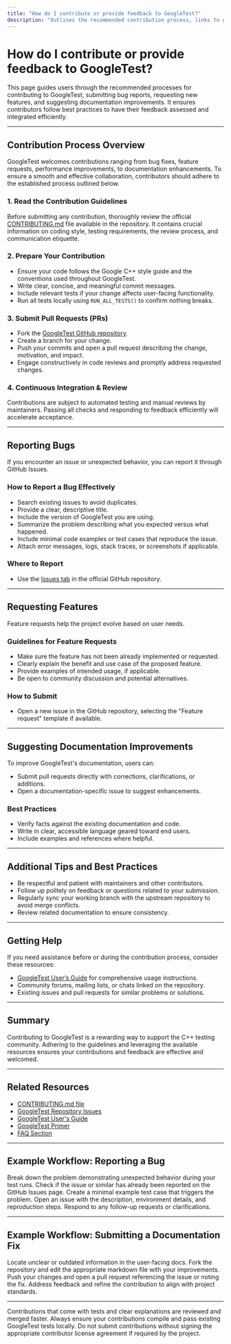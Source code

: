 ```yaml
---
title: "How do I contribute or provide feedback to GoogleTest?"
description: "Outlines the recommended contribution process, links to guidelines, and explains how to report bugs, request features, or suggest documentation improvements."
---
```


# How do I contribute or provide feedback to GoogleTest?

This page guides users through the recommended processes for contributing to GoogleTest, submitting bug reports, requesting new features, and suggesting documentation improvements. It ensures contributors follow best practices to have their feedback assessed and integrated efficiently.

---

## Contribution Process Overview

GoogleTest welcomes contributions ranging from bug fixes, feature requests, performance improvements, to documentation enhancements. To ensure a smooth and effective collaboration, contributors should adhere to the established process outlined below.

### 1. Read the Contribution Guidelines

Before submitting any contribution, thoroughly review the official [CONTRIBUTING.md](https://github.com/google/googletest/blob/main/CONTRIBUTING.md) file available in the repository. It contains crucial information on coding style, testing requirements, the review process, and communication etiquette.

### 2. Prepare Your Contribution

- Ensure your code follows the Google C++ style guide and the conventions used throughout GoogleTest.
- Write clear, concise, and meaningful commit messages.
- Include relevant tests if your change affects user-facing functionality.
- Run all tests locally using `RUN_ALL_TESTS()` to confirm nothing breaks.

### 3. Submit Pull Requests (PRs)

- Fork the [GoogleTest GitHub repository](https://github.com/google/googletest).
- Create a branch for your change.
- Push your commits and open a pull request describing the change, motivation, and impact.
- Engage constructively in code reviews and promptly address requested changes.

### 4. Continuous Integration & Review

Contributions are subject to automated testing and manual reviews by maintainers. Passing all checks and responding to feedback efficiently will accelerate acceptance.

---

## Reporting Bugs

If you encounter an issue or unexpected behavior, you can report it through GitHub Issues.

### How to Report a Bug Effectively

- Search existing issues to avoid duplicates.
- Provide a clear, descriptive title.
- Include the version of GoogleTest you are using.
- Summarize the problem describing what you expected versus what happened.
- Include minimal code examples or test cases that reproduce the issue.
- Attach error messages, logs, stack traces, or screenshots if applicable.

### Where to Report

- Use the [Issues tab](https://github.com/google/googletest/issues) in the official GitHub repository.

---

## Requesting Features

Feature requests help the project evolve based on user needs.

### Guidelines for Feature Requests

- Make sure the feature has not been already implemented or requested.
- Clearly explain the benefit and use case of the proposed feature.
- Provide examples of intended usage, if applicable.
- Be open to community discussion and potential alternatives.

### How to Submit

- Open a new issue in the GitHub repository, selecting the "Feature request" template if available.

---

## Suggesting Documentation Improvements

To improve GoogleTest's documentation, users can:

- Submit pull requests directly with corrections, clarifications, or additions.
- Open a documentation-specific issue to suggest enhancements.

### Best Practices

- Verify facts against the existing documentation and code.
- Write in clear, accessible language geared toward end users.
- Include examples and references where helpful.

---

## Additional Tips and Best Practices

- Be respectful and patient with maintainers and other contributors.
- Follow up politely on feedback or questions related to your submission.
- Regularly sync your working branch with the upstream repository to avoid merge conflicts.
- Review related documentation to ensure consistency.

---

## Getting Help

If you need assistance before or during the contribution process, consider these resources:

- [GoogleTest User’s Guide](https://google.github.io/googletest/primer.html) for comprehensive usage instructions.
- Community forums, mailing lists, or chats linked on the repository.
- Existing issues and pull requests for similar problems or solutions.

---

## Summary

Contributing to GoogleTest is a rewarding way to support the C++ testing community. Adhering to the guidelines and leveraging the available resources ensures your contributions and feedback are effective and welcomed.

---

## Related Resources

- [CONTRIBUTING.md file](https://github.com/google/googletest/blob/main/CONTRIBUTING.md)
- [GoogleTest Repository Issues](https://github.com/google/googletest/issues)
- [GoogleTest User's Guide](https://google.github.io/googletest/primer.html)
- [GoogleTest Primer](https://google.github.io/googletest/primer.html)
- [FAQ Section](https://github.com/google/googletest/tree/main/docs/faq)

---

## Example Workflow: Reporting a Bug

<Steps>
<Step title="Identify the Issue">
Break down the problem demonstrating unexpected behavior during your test runs.
</Step>
<Step title="Search Existing Issues">
Check if the issue or similar has already been reported on the GitHub Issues page.
</Step>
<Step title="Prepare Reproducible Case">
Create a minimal example test case that triggers the problem.
</Step>
<Step title="Submit Issue on GitHub">
Open an issue with the description, environment details, and reproduction steps.
</Step>
<Step title="Engage with Maintainers">
Respond to any follow-up requests or clarifications.
</Step>
</Steps>

---

## Example Workflow: Submitting a Documentation Fix

<Steps>
<Step title="Identify Documentation Gap or Error">
Locate unclear or outdated information in the user-facing docs.
</Step>
<Step title="Fork and Edit">
Fork the repository and edit the appropriate markdown file with your improvements.
</Step>
<Step title="Submit Pull Request">
Push your changes and open a pull request referencing the issue or noting the fix.
</Step>
<Step title="Review Process">
Address feedback and refine the contribution to align with project standards.
</Step>
</Steps>

---

<Tip>
Contributions that come with tests and clear explanations are reviewed and merged faster.
</Tip>
<Note>
Always ensure your contributions compile and pass existing GoogleTest tests locally.
</Note>
<Warning>
Do not submit contributions without signing the appropriate contributor license agreement if required by the project.
</Warning>